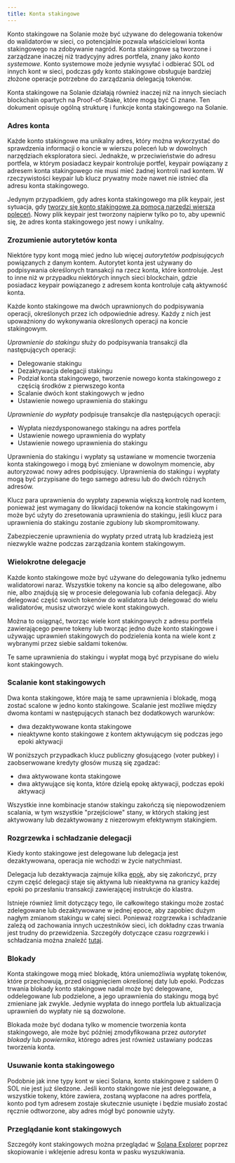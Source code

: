 ```yaml
---
title: Konta stakingowe
---
```


Konto stakingowe na Solanie może być używane do delegowania tokenów do
walidatorów w sieci, co potencjalnie pozwala właścicielowi konta stakingowego na
zdobywanie nagród. Konta stakingowe są tworzone i zarządzane inaczej niż
tradycyjny adres portfela, znany jako _konto systemowe_. Konto systemowe może
jedynie wysyłać i odbierać SOL od innych kont w sieci, podczas gdy konto
stakingowe obsługuje bardziej złożone operacje potrzebne do zarządzania
delegacją tokenów.

Konta stakingowe na Solanie działają również inaczej niż na innych sieciach
blockchain opartych na Proof-of-Stake, które mogą być Ci znane. Ten dokument
opisuje ogólną strukturę i funkcje konta stakingowego na Solanie.

### Adres konta

Każde konto stakingowe ma unikalny adres, który można wykorzystać do sprawdzenia
informacji o koncie w wierszu poleceń lub w dowolnych narzędziach eksploratora
sieci. Jednakże, w przeciwieństwie do adresu portfela, w którym posiadacz
keypair kontroluje portfel, keypair powiązany z adresem konta stakingowego nie
musi mieć żadnej kontroli nad kontem. W rzeczywistości keypair lub klucz
prywatny może nawet nie istnieć dla adresu konta stakingowego.

Jedynym przypadkiem, gdy adres konta stakingowego ma plik keypair, jest
sytuacja, gdy
[tworzy się konto stakingowe za pomocą narzędzi wiersza poleceń](https://docs.anza.xyz/cli/examples/delegate-stake#create-a-stake-account).
Nowy plik keypair jest tworzony najpierw tylko po to, aby upewnić się, że adres
konta stakingowego jest nowy i unikalny.

### Zrozumienie autorytetów konta

Niektóre typy kont mogą mieć jedno lub więcej _autorytetów podpisujących_
powiązanych z danym kontem. Autorytet konta jest używany do podpisywania
określonych transakcji na rzecz konta, które kontroluje. Jest to inne niż w
przypadku niektórych innych sieci blockchain, gdzie posiadacz keypair
powiązanego z adresem konta kontroluje całą aktywność konta.

Każde konto stakingowe ma dwóch uprawnionych do podpisywania operacji,
określonych przez ich odpowiednie adresy. Każdy z nich jest upoważniony do
wykonywania określonych operacji na koncie stakingowym.

_Uprawnienie do stakingu_ służy do podpisywania transakcji dla następujących
operacji:

- Delegowanie stakingu
- Dezaktywacja delegacji stakingu
- Podział konta stakingowego, tworzenie nowego konta stakingowego z częścią
  środków z pierwszego konta
- Scalanie dwóch kont stakingowych w jedno
- Ustawienie nowego uprawnienia do stakingu

_Uprawnienie do wypłaty_ podpisuje transakcje dla następujących operacji:

- Wypłata niezdysponowanego stakingu na adres portfela
- Ustawienie nowego uprawnienia do wypłaty
- Ustawienie nowego uprawnienia do stakingu

Uprawnienia do stakingu i wypłaty są ustawiane w momencie tworzenia konta
stakingowego i mogą być zmieniane w dowolnym momencie, aby autoryzować nowy
adres podpisujący. Uprawnienia do stakingu i wypłaty mogą być przypisane do tego
samego adresu lub do dwóch różnych adresów.

Klucz para uprawnienia do wypłaty zapewnia większą kontrolę nad kontem, ponieważ
jest wymagany do likwidacji tokenów na koncie stakingowym i może być użyty do
zresetowania uprawnienia do stakingu, jeśli klucz para uprawnienia do stakingu
zostanie zgubiony lub skompromitowany.

Zabezpieczenie uprawnienia do wypłaty przed utratą lub kradzieżą jest niezwykle
ważne podczas zarządzania kontem stakingowym.

### Wielokrotne delegacje

Każde konto stakingowe może być używane do delegowania tylko jednemu
walidatorowi naraz. Wszystkie tokeny na koncie są albo delegowane, albo nie,
albo znajdują się w procesie delegowania lub cofania delegacji. Aby delegować
część swoich tokenów do walidatora lub delegować do wielu walidatorów, musisz
utworzyć wiele kont stakingowych.

Można to osiągnąć, tworząc wiele kont stakingowych z adresu portfela
zawierającego pewne tokeny lub tworząc jedno duże konto stakingowe i używając
uprawnień stakingowych do podzielenia konta na wiele kont z wybranymi przez
siebie saldami tokenów.

Te same uprawnienia do stakingu i wypłat mogą być przypisane do wielu kont
stakingowych.

### Scalanie kont stakingowych

Dwa konta stakingowe, które mają te same uprawnienia i blokadę, mogą zostać
scalone w jedno konto stakingowe. Scalanie jest możliwe między dwoma kontami w
następujących stanach bez dodatkowych warunków:

- dwa dezaktywowane konta stakingowe
- nieaktywne konto stakingowe z kontem aktywującym się podczas jego epoki
  aktywacji

W poniższych przypadkach klucz publiczny głosującego (voter pubkey) i
zaobserwowane kredyty głosów muszą się zgadzać:

- dwa aktywowane konta stakingowe
- dwa aktywujące się konta, które dzielą epokę aktywacji, podczas epoki
  aktywacji

Wszystkie inne kombinacje stanów stakingu zakończą się niepowodzeniem scalania,
w tym wszystkie "przejściowe" stany, w których staking jest aktywowany lub
dezaktywowany z niezerowym efektywnym stakingiem.

### Rozgrzewka i schładzanie delegacji

Kiedy konto stakingowe jest delegowane lub delegacja jest dezaktywowana,
operacja nie wchodzi w życie natychmiast.

Delegacja lub dezaktywacja zajmuje kilka
[epok](/docs/references/terminology#epoch), aby się zakończyć, przy czym część
delegacji staje się aktywna lub nieaktywna na granicy każdej epoki po przesłaniu
transakcji zawierającej instrukcje do klastra.

Istnieje również limit dotyczący tego, ile całkowitego stakingu może zostać
zdelegowane lub dezaktywowane w jednej epoce, aby zapobiec dużym nagłym zmianom
stakingu w całej sieci. Ponieważ rozgrzewka i schładzanie zależą od zachowania
innych uczestników sieci, ich dokładny czas trwania jest trudny do przewidzenia.
Szczegóły dotyczące czasu rozgrzewki i schładzania można znaleźć
[tutaj](https://docs.anza.xyz/consensus/stake-delegation-and-rewards#stake-warmup-cooldown-withdrawal).

### Blokady

Konta stakingowe mogą mieć blokadę, która uniemożliwia wypłatę tokenów, które
przechowują, przed osiągnięciem określonej daty lub epoki. Podczas trwania
blokady konto stakingowe nadal może być delegowane, oddelegowane lub podzielone,
a jego uprawnienia do stakingu mogą być zmieniane jak zwykle. Jedynie wypłata do
innego portfela lub aktualizacja uprawnień do wypłaty nie są dozwolone.

Blokada może być dodana tylko w momencie tworzenia konta stakingowego, ale może
być później zmodyfikowana przez _autorytet blokady_ lub _powiernika_, którego
adres jest również ustawiany podczas tworzenia konta.

### Usuwanie konta stakingowego

Podobnie jak inne typy kont w sieci Solana, konto stakingowe z saldem 0 SOL nie
jest już śledzone. Jeśli konto stakingowe nie jest delegowane, a wszystkie
tokeny, które zawiera, zostaną wypłacone na adres portfela, konto pod tym
adresem zostaje skutecznie usunięte i będzie musiało zostać ręcznie odtworzone,
aby adres mógł być ponownie użyty.

### Przeglądanie kont stakingowych

Szczegóły kont stakingowych można przeglądać w
[Solana Explorer](http://explorer.solana.com/) poprzez skopiowanie i wklejenie
adresu konta w pasku wyszukiwania.
